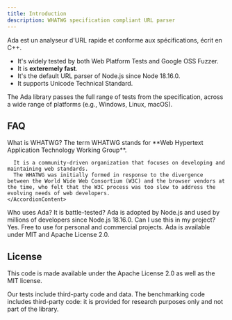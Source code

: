 ```yaml
---
title: Introduction
description: WHATWG specification compliant URL parser
---
```


Ada est un analyseur d'URL rapide et conforme aux spécifications, écrit en C++.

* It's widely tested by both Web Platform Tests and Google OSS Fuzzer.
* It is **exteremely fast**.
* It's the default URL parser of Node.js since Node 18.16.0.
* It supports Unicode Technical Standard.

The Ada library passes the full range of tests from the specification, across a wide range of platforms (e.g., Windows, Linux, macOS).

## FAQ

<Accordion type="multiple" collapsible>

  <AccordionItem value="faq-1">
    <AccordionTrigger>
      What is WHATWG?
    </AccordionTrigger>
    <AccordionContent>
      The term WHATWG stands for **Web Hypertext Application Technology Working Group**.
      
      It is a community-driven organization that focuses on developing and maintaining web standards.
      The WHATWG was initially formed in response to the divergence between the World Wide Web Consortium (W3C) and the browser vendors at the time, who felt that the W3C process was too slow to address the evolving needs of web developers.
    </AccordionContent>
  </AccordionItem>

  <AccordionItem value="faq-2">
    <AccordionTrigger>
      Who uses Ada? It is battle-tested?
    </AccordionTrigger>
    <AccordionContent>
      Ada is adopted by Node.js and used by millions of developers since Node.js 18.16.0.
    </AccordionContent>
  </AccordionItem>

  <AccordionItem value="faq-3">
    <AccordionTrigger>
      Can I use this in my project?
    </AccordionTrigger>
    <AccordionContent>
      Yes. Free to use for personal and commercial projects. Ada is available under MIT and Apache License 2.0.
    </AccordionContent>
  </AccordionItem>

</Accordion>

## License

This code is made available under the Apache License 2.0 as well as the MIT license. 

Our tests include third-party code and data. The benchmarking code includes third-party code: it is provided for research purposes only and not part of the library.

